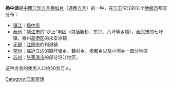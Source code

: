 {{Unreferenced|time=2021-11-28T01:55:45+00:00}}
'''扬中话'''是[[中國|中國]][[江淮方言|江淮方言]][[泰如片|泰如片]]（[[通泰方言|通泰方言]]）的一种，在[[江苏|江苏]]沿江的五个[[地级市|地级市]]都有分布：

*[[镇江|镇江]]：[[扬中市|扬中市]]
*[[泰州|泰州]]：[[靖江市|靖江市]]的“沙上”地区（包括新桥、东兴、八圩等乡镇），[[泰兴市|泰兴市]]的七圩镇，泰州[[高港区|高港区]]的永安洲镇
*[[无锡|无锡]]：[[江阴市|江阴市]]的利港镇
*[[常州|常州]]：临近江边的原圩塘乡、魏村乡、孝都乡以及小河乡一部分地区
*[[苏州|苏州]]：[[张家港市|张家港市]]的部分沿江地区。

这种方言的使用人口约50余万人。

[[Category:江淮官话|Category:江淮官话]]
{{语言小作品}}